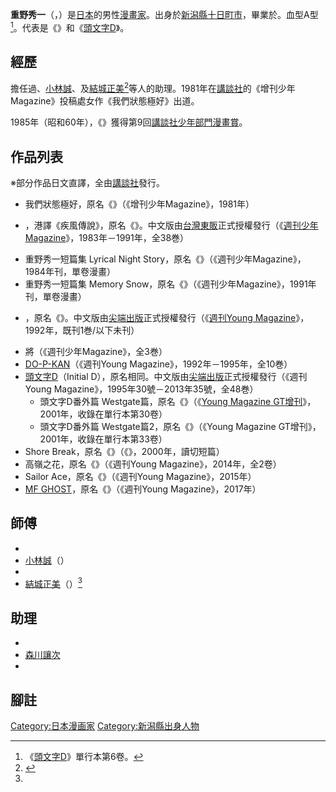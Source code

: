 {{Infobox 漫畫家|
| 姓名 = 重野秀一
| 本名 = 
| 日語原文 = {{lang|ja|しげの 秀一}}
| 羅馬字 = Shigeno Shūichi
| 出生地點 = {{flagicon|Japan}} [[新潟縣|新潟縣]][[十日町市|十日町市]]
| 國籍 = {{JPN}}
| 出生日期 = {{Birth date and age|1958|3|8}}
| 職業 = [[漫畫家|漫畫家]]
| 活躍時期 = 1983年至今
| 類型 = {{tsl|ja|バイク漫画||自動車漫畫}}、{{tsl|ja|自動車漫画||汽車漫畫}}
| 代表作 = 《{{tsl|ja|バリバリ伝説|極速狂飆}}》<br/>《[[頭文字D|頭文字D]]》
| 獎項 = 1985年第9回[[講談社漫畫賞|講談社漫畫賞]]少年部門<br/>（《{{tsl|ja|バリバリ伝説|極速狂飆}}》）
| 公式網站 =
}}
{{Japanese|japanese=しげの 秀一|kana=しげの しゅういち|romaji=Shigeno Shūichi}}
{{漫畫}}

'''重野秀一'''（{{lang-ja|しげの 秀一}}，{{bd|1958年|3月8日|catIdx=Shūichi, Shigeno}}）是[[日本|日本]]的男性[[漫畫家|漫畫家]]。出身於[[新潟縣|新潟縣]][[十日町市|十日町市]]，畢業於{{tsl|ja|新潟県立十日町高等学校|新潟縣立十日町高等學校}}。血型A型<ref>《[[頭文字D|頭文字D]]》單行本第6卷。</ref>。代表是《{{tsl|ja|バリバリ伝説|極速狂飆}}》和《[[頭文字D|頭文字D]]》。

== 經歷 ==
擔任過{{tsl|ja|石渡治|石渡治}}、[[小林誠_(漫畫家)|小林誠]]、{{tsl|ja|ひおあきら|冰魚章}}及[[結城正美|結城正美]]<ref name="#1">{{ja}}{{cite web|url=http://spi-net.jp/monthly_taidan/index2.html|title=「月刊！スピリッツ」誕生記念対談|accessdate=2009年9月3日|archive-date=2014年2月27日|archive-url=https://web.archive.org/web/20140227070646/http://spi-net.jp/monthly_taidan/index2.html|dead-url=yes}}</ref>等人的助理。1981年在[[講談社|講談社]]的《增刊少年Magazine》投稿處女作《我們狀態極好》出道。 

1985年（昭和60年），《{{tsl|ja|バリバリ伝説|極速狂飆}}》獲得第9回[[講談社漫畫賞|講談社少年部門漫畫賞]]。 

== 作品列表 ==
※部分作品日文直譯，全由[[講談社|講談社]]發行。
* 我們狀態極好，原名《{{lang|ja|おれたち絶好調}}》（《增刊少年Magazine》，1981年）
* {{tsl|ja|バリバリ伝説|極速狂飆}}，港譯《疾風傳說》，原名《{{lang|ja|バリバリ伝説}}》。中文版由[[台灣東販|台灣東販]]正式授權發行（《[[週刊少年Magazine|週刊少年Magazine]]》，1983年－1991年，全38巻）
* 重野秀一短篇集 Lyrical Night Story，原名《{{lang|ja|しげの秀一短編集 リリカル・ナイトストーリー}}》（《週刊少年Magazine》，1984年刊，單卷漫畫）
* 重野秀一短篇集 Memory Snow，原名《{{lang|ja|しげの秀一短編集 めもりい・すのー}}》（《週刊少年Magazine》，1991年刊，單卷漫畫）
* {{tsl|ja|トンネルぬけたらスカイ☆ブルー|極速狂愛}}，原名《{{lang|ja|トンネルぬけたらスカイ☆ブルー}}》。中文版由[[尖端出版|尖端出版]]正式授權發行（《[[週刊Young_Magazine|週刊Young Magazine]]》，1992年，既刊1巻/以下未刊）
* 將（《週刊少年Magazine》，全3巻）
* [[DO-P-KAN|DO-P-KAN]]（《週刊Young Magazine》，1992年－1995年，全10巻）
* [[頭文字D|頭文字D]]（Initial D），原名相同。中文版由[[尖端出版|尖端出版]]正式授權發行（《週刊Young Magazine》，1995年30號－2013年35號，全48巻）
** 頭文字D番外篇 Westgate篇，原名《{{lang|ja|頭文字D番外編 ウエストゲート}}》（《[[週刊Young_Magazine|Young Magazine GT增刊]]》，2001年，收錄在單行本第30卷）
** 頭文字D番外篇 Westgate篇2，原名《{{lang|ja|頭文字D番外編 ウエストゲート2}}》（《Young Magazine GT增刊》，2001年，收錄在單行本第33卷）
* Shore Break，原名《{{lang|ja|ショアブレイク}}》（《{{tsl|ja|ヤングマガジンアッパーズ||Young Magazine Uppers}}》，2000年，讀切短篇）
* 高嶺之花，原名《{{lang|ja|高嶺の花}}》（《週刊Young Magazine》，2014年，全2卷）
* Sailor Ace，原名《{{lang|ja|セーラーエース}}》（《週刊Young Magazine》，2015年）
* [[MF_GHOST|MF GHOST]]，原名《{{lang|ja|MFゴースト}}》（《週刊Young Magazine》，2017年）

== 師傅 ==
* {{tsl|ja|石渡治|石渡治}}
* [[小林誠_(漫畫家)|小林誠]]（{{lang|ja|小林まこと}}）
* {{tsl|ja|ひおあきら|冰魚章}}
* [[結城正美|結城正美]]（{{lang|ja|ゆうきまさみ}}）<ref name="#1"/>

== 助理 ==
* {{tsl|ja|小林たけし|小林武}}
* [[森川讓次|森川讓次]]
* {{tsl|ja|雅亜公|雅亞公}}

== 腳註 ==
{{reflist}}

{{頭文字D}}
{{Authority control}}
{{DEFAULTSORT:Shigeno Shuuichi}}
[[Category:日本漫画家|Category:日本漫画家]]
[[Category:新潟縣出身人物|Category:新潟縣出身人物]]